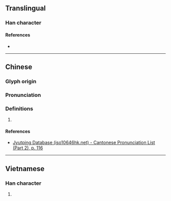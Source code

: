 {{character info/new}}
==Translingual==

===Han character===
{{Han char|rn=64|rad=手|as=09|sn=12|four=56014|canj=QHAG|ids=⿰扌皇}}

====References====
* {{Han ref|kx=0442.060|dkj=12353|dj=0793.080|hdz=31920.030|uh=63D8|ud=25560|bh=D968|bd=55656}}

----

==Chinese==
{{zh-forms}}

===Glyph origin===
{{Han etym}}

===Pronunciation===
{{zh-pron
|m=yóng,huáng
|c=wing4
|mc=y
|oc=y
|cat=
}}

===Definitions===
{{zh-hanzi}}

# {{rfdef|zh}}

====References====
* [http://www.iso10646hk.net/jp/document/download.jsp Jyutping Database (iso10646hk.net) - Cantonese Pronunciation List (Part 2), p. 116]

----

==Vietnamese==

===Han character===
{{vi-hantu|[[niết]]|rs=手09}}

# {{rfdef|vi|sort=手09}}